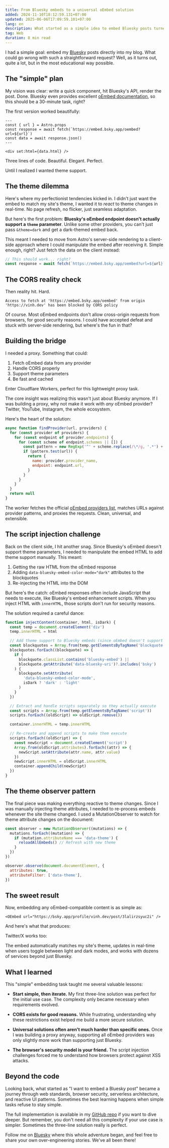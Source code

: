 ```yaml
---
title: From Bluesky embeds to a universal oEmbed solution
added: 2024-11-10T18:12:59.131+07:00
updated: 2025-06-06T17:09:59.101+07:00
lang: en
description: What started as a simple idea to embed Bluesky posts turned into a deep dive into oEmbed, CORS, and the art of building robust web components
tag: Web
duration: 8 min read
---
```



I had a simple goal: embed my [<BlueskyIcon class="text-bluesky" /> Bluesky](https://bsky.app) posts directly into my blog. What could go wrong with such a straightforward request? Well, as it turns out, quite a lot, but in the most educational way possible.

## The "simple" plan

My vision was clear: write a quick component, hit Bluesky's API, render the post. Done. Bluesky even provides excellent [oEmbed documentation](https://docs.bsky.app/), so this should be a 30-minute task, right?

The first version worked beautifully:

```astro showLineNumbers=false
---
const { url } = Astro.props
const response = await fetch(`https://embed.bsky.app/oembed?url=${url}`)
const data = await response.json()
---

<div set:html={data.html} />
```

Three lines of code. Beautiful. Elegant. Perfect.

Until I realized I wanted theme support.

## The theme dilemma

Here's where my perfectionist tendencies kicked in. I didn't just want the embed to match my site's theme, I wanted it to _react_ to theme changes in real-time. No page refresh, no flicker, just seamless adaptation.

But here's the first problem: **Bluesky's oEmbed endpoint doesn't actually support a `theme` parameter**. Unlike some other providers, you can't just pass `&theme=dark` and get a dark-themed embed back.

This meant I needed to move from Astro's server-side rendering to a client-side approach where I could manipulate the embed after receiving it. Simple enough, right? Just fetch the data on the client instead:

```javascript showLineNumbers=false
// This should work... right?
const response = await fetch(`https://embed.bsky.app/oembed?url=${url}`)
```

## The CORS reality check

Then reality hit. Hard.

```plaintext showLineNumbers=false
Access to fetch at 'https://embed.bsky.app/oembed' from origin 'https://vinh.dev' has been blocked by CORS policy
```

Of course. Most oEmbed endpoints don't allow cross-origin requests from browsers, for good security reasons. I could have accepted defeat and stuck with server-side rendering, but where's the fun in that?

## Building the bridge

I needed a proxy. Something that could:

1. Fetch oEmbed data from any provider
2. Handle CORS properly
3. Support theme parameters
4. Be fast and cached

Enter Cloudflare Workers, perfect for this lightweight proxy task.

The core insight was realizing this wasn't just about Bluesky anymore. If I was building a proxy, why not make it work with _any_ oEmbed provider? Twitter, YouTube, Instagram, the whole ecosystem.

Here's the heart of the solution:

```javascript showLineNumbers=false
async function findProvider(url, providers) {
  for (const provider of providers) {
    for (const endpoint of provider.endpoints) {
      for (const scheme of endpoint.schemes || []) {
        const pattern = new RegExp('^' + scheme.replace(/\*/g, '.*') + '$')
        if (pattern.test(url)) {
          return {
            name: provider.provider_name,
            endpoint: endpoint.url,
          }
        }
      }
    }
  }
  return null
}
```

The worker fetches the official [oEmbed providers list](https://oembed.com/providers.json), matches URLs against provider patterns, and proxies the requests. Clean, universal, and extensible.

## The script injection challenge

Back on the client side, I hit another snag. Since Bluesky's oEmbed doesn't support theme parameters, I needed to manipulate the embed HTML to add theme support manually. This meant:

1. Getting the raw HTML from the oEmbed response
2. Adding `data-bluesky-embed-color-mode="dark"` attributes to the blockquotes
3. Re-injecting the HTML into the DOM

But here's the catch: oEmbed responses often include JavaScript that needs to execute, like Bluesky's embed enhancement scripts. When you inject HTML with `innerHTML`, those scripts don't run for security reasons.

The solution required a careful dance:

```javascript showLineNumbers=false
function injectContent(container, html, isDark) {
  const temp = document.createElement('div')
  temp.innerHTML = html

  // Add theme support to Bluesky embeds (since oEmbed doesn't support it)
  const blockquotes = Array.from(temp.getElementsByTagName('blockquote'))
  blockquotes.forEach((blockquote) => {
    if (
      blockquote.classList.contains('bluesky-embed') ||
      blockquote.getAttribute('data-bluesky-uri')?.includes('bsky')
    ) {
      blockquote.setAttribute(
        'data-bluesky-embed-color-mode',
        isDark ? 'dark' : 'light'
      )
    }
  })

  // Extract and handle scripts separately so they actually execute
  const scripts = Array.from(temp.getElementsByTagName('script'))
  scripts.forEach((oldScript) => oldScript.remove())

  container.innerHTML = temp.innerHTML

  // Re-create and append scripts to make them execute
  scripts.forEach((oldScript) => {
    const newScript = document.createElement('script')
    Array.from(oldScript.attributes).forEach((attr) => {
      newScript.setAttribute(attr.name, attr.value)
    })
    newScript.innerHTML = oldScript.innerHTML
    container.appendChild(newScript)
  })
}
```

## The theme observer pattern

The final piece was making everything reactive to theme changes. Since I was manually injecting theme attributes, I needed to re-process embeds whenever the site theme changed. I used a MutationObserver to watch for theme attribute changes on the document:

```javascript showLineNumbers=false
const observer = new MutationObserver((mutations) => {
  mutations.forEach((mutation) => {
    if (mutation.attributeName === 'data-theme') {
      reloadAllEmbeds() // Refresh with new theme
    }
  })
})

observer.observe(document.documentElement, {
  attributes: true,
  attributeFilter: ['data-theme'],
})
```

## The sweet result

Now, embedding any oEmbed-compatible content is as simple as:

```mdx showLineNumbers=false
<OEmbed url="https://bsky.app/profile/vinh.dev/post/3lalirzsyuc2i" />
```

And here's what that produces:

<OEmbed url="https://bsky.app/profile/vinh.dev/post/3koanfztpg72m" />

Twitter/X works too:

<OEmbed url="https://x.com/vinhdw/status/1938632663675609116" />

The embed automatically matches my site's theme, updates in real-time when users toggle between light and dark modes, and works with dozens of services beyond just Bluesky.

## What I learned

This "simple" embedding task taught me several valuable lessons:

- **Start simple, then iterate.** My first three-line solution was perfect for the initial use case. The complexity only became necessary when requirements evolved.

- **CORS exists for good reasons.** While frustrating, understanding why these restrictions exist helped me build a more secure solution.

- **Universal solutions often aren't much harder than specific ones.** Once I was building a proxy anyway, supporting all oEmbed providers was only slightly more work than supporting just Bluesky.

- **The browser's security model is your friend.** The script injection challenges forced me to understand how browsers protect against XSS attacks.

## Beyond the code

Looking back, what started as "I want to embed a Bluesky post" became a journey through web standards, browser security, serverless architecture, and reactive UI patterns. Sometimes the best learning happens when simple tasks refuse to stay simple.

The full implementation is available in my [GitHub repo](https://github.com/vinh-dev/site) if you want to dive deeper. But remember, you don't need all this complexity if your use case is simpler. Sometimes the three-line solution really is perfect.

Follow me on [<BlueskyIcon class="text-bluesky" /> Bluesky](https://bsky.app/profile/vinh.dev) where this whole adventure began, and feel free to share your own over-engineering stories. We've all been there!
